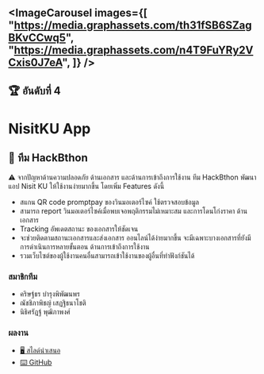 
<ImageCarousel
    images={[
        "https://media.graphassets.com/th31fSB6SZagBKvCCwq5",
        "https://media.graphassets.com/n4T9FuYRy2VCxis0J7eA",
    ]}
/>
--- 
## 🏆 อันดับที่ 4
# NisitKU App
## 🐝 ทีม HackBthon
⚠️ จากปัญหาด้านความปลอดภัย ด้านเอกสาร และด้านการเข้าถึงการใช้งาน ทีม HackBthon พัฒนาแอป Nisit KU ให้ใช้งานง่ายมากขึ้น โดยเพิ่ม Features ดังนี้

- สแกน QR code promptpay ของวินมอเตอร์ไซค์ ใช้ตรวจสอบข้อมูล
- สามารถ report วินมอเตอร์ไซค์เมื่อพบเจอพฤติกรรมไม่เหมาะสม และการโดนโก่งราคา
ด้านเอกสาร
- Tracking อัพเดตสถานะ ของเอกสารให้ชัดเจน
- จะช่วยติดตามสถานะเอกสารและส่งเอกสาร ออนไลน์ได้ง่ายมากขึ้น จะมีเฉพาะบางเอกสารที่ยังมีการดำเนินการหลายขั้นตอน
ด้านการเข้าถึงการใช้งาน
- ⁠รวมเว็บไซต์ของผู้ใช้งานคนอื่นสามารถเข้าใช้งานของผู้อื่นที่ทําฟังก์ชันได้

### สมาชิกทีม
- คริษฐ์ธร บำรุงพิพัฒนพร
- ณัชชิภาพิชญ์ เสฏฐิธนาโชติ
- นิธิศรัฎฐ์ พุฒิภาพงศ์

### ผลงาน
-   [🖥️ สไลด์นำเสนอ](https://drive.google.com/file/d/1YtC3i6e6f10bPD6hvlXMmVIqCYgjavVn/view)
-   [⌨️ ⁠GitHub](https://github.com/hackathon-ku/hackathon-2023-hackbthon)
